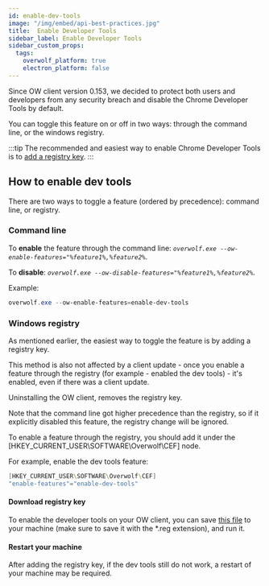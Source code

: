 ```yaml
---
id: enable-dev-tools
image: "/img/embed/api-best-practices.jpg"
title:  Enable Developer Tools
sidebar_label: Enable Developer Tools
sidebar_custom_props:
  tags:
    overwolf_platform: true
    electron_platform: false
---
```


Since OW client version 0.153, we decided to protect both users and developers from any security breach and disable the Chrome Developer Tools by default. 

You can toggle this feature on or off in two ways: through the command line, or the windows registry.

:::tip
The recommended and easiest way to enable Chrome Developer Tools is to [add a registry key](#windows-registry).
:::

## How to enable dev tools

There are two ways to toggle a feature (ordered by precedence): command line, or registry.

### Command line

To **enable** the feature through the command line: *`overwolf.exe --ow-enable-features="%feature1%,%feature2%`*.

To **disable**: *`overwolf.exe --ow-disable-features="%feature1%,%feature2%`*.

Example:

```powershell
overwolf.exe --ow-enable-features=enable-dev-tools
```

### Windows registry

As mentioned earlier, the easiest way to toggle the feature is by adding a registry key.

This method is also not affected by a client update - once you enable a feature through the registry (for example - enabled the dev tools) - it's enabled, even if there was a client update.

Uninstalling the OW client, removes the registry key.

Note that the command line got higher precedence than the registry, so if it explicitly disabled this feature, the registry change will be ignored.

To enable a feature through the registry, you should add it under the [HKEY_CURRENT_USER\SOFTWARE\Overwolf\CEF]
 node.

 For example, enable the dev tools feature:

 ```powershell
 [HKEY_CURRENT_USER\SOFTWARE\Overwolf\CEF]
"enable-features"="enable-dev-tools"
 ```

 #### Download registry key

 To enable the developer tools on your OW client, you can save [this file](https://github.com/overwolf/community-gists/blob/master/enable-dev-tools.reg) to your machine (make sure to save it with the *.reg extension), and run it.

 #### Restart your machine

After adding the registry key, if the dev tools still do not work, a restart of your machine may be required.
